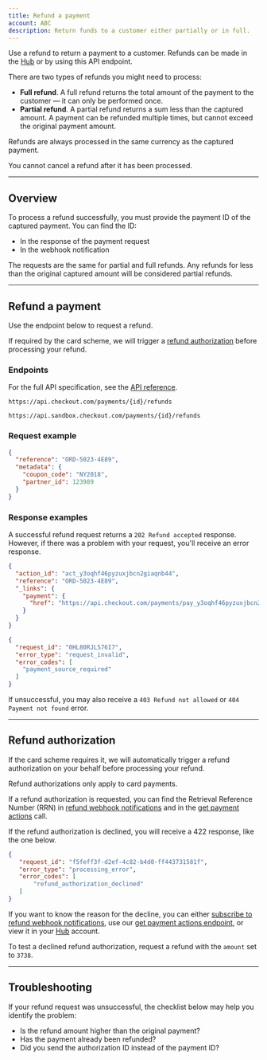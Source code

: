 ```yaml
---
title: Refund a payment
account: ABC
description: Return funds to a customer either partially or in full.
---
```


Use a refund to return a payment to a customer. Refunds can be made in the [Hub](https://hub.checkout.com/v2) or by using this API endpoint.

There are two types of refunds you might need to process:

- **Full refund**. A full refund returns the total amount of the payment to the customer — it can only be performed once.
- **Partial refund**. A partial refund returns a sum less than the captured amount. A payment can be refunded multiple times, but cannot exceed the original payment amount.

<TipBox variant="tip">

Refunds are always processed in the same currency as the captured payment.

</TipBox>
<TipBox variant="note">

You cannot cancel a refund after it has been processed.

</TipBox>

---

## Overview

To process a refund successfully, you must provide the payment ID of the captured payment. You can find the ID:

- In the response of the payment request
- In the webhook notification

The requests are the same for partial and full refunds. Any refunds for less than the original captured amount will be considered partial refunds.

---

## Refund a payment

Use the endpoint below to request a refund.

<TipBox variant="info">

If required by the card scheme, we will trigger a [refund authorization](#Refund_authorization) before processing your refund.

</TipBox>

### Endpoints

For the full API specification, see the [API reference](https://api-reference.checkout.com/).

<tabs>
<tab title="Live">
<LineCodeWrapper type="post">

`https://api.checkout.com/payments/{id}/refunds`

</LineCodeWrapper>
</tab>
<tab title="Sandbox">
<LineCodeWrapper type="post">

`https://api.sandbox.checkout.com/payments/{id}/refunds`

</LineCodeWrapper>
</tab>
</tabs>

### Request example

```json
{
  "reference": "ORD-5023-4E89",
  "metadata": {
    "coupon_code": "NY2018",
    "partner_id": 123989
  }
}
```

### Response examples

A successful refund request returns a `202 Refund accepted` response. However, if there was a problem with your request, you'll receive an error response.

<tabs>
<tab title="202 Refund accepted">

```json withBorder=false
{
  "action_id": "act_y3oqhf46pyzuxjbcn2giaqnb44",
  "reference": "ORD-5023-4E89",
  "_links": {
    "payment": {
      "href": "https://api.checkout.com/payments/pay_y3oqhf46pyzuxjbcn2giaqnb44"
    }
  }
}
```

</tab>
<tab title="422 Invalid data was sent">

```json withBorder=false
{
  "request_id": "0HL80RJLS76I7",
  "error_type": "request_invalid",
  "error_codes": [
    "payment_source_required"
  ]
}
```

</tab>
</tabs>

<TipBox variant="info">

If unsuccessful, you may also receive a `403 Refund not allowed` or `404 Payment not found` error.

</TipBox>

---

## Refund authorization

If the card scheme requires it, we will automatically trigger a refund authorization on your behalf before processing your refund.

<TipBox variant="info">

Refund authorizations only apply to card payments.

</TipBox>

<TipBox variant="tip">

If a refund authorization is requested, you can find the Retrieval Reference Number (RRN) in [refund webhook notifications](/reporting-and-insights/webhooks) and in the [get payment actions](/payments/manage-payments) call.

</TipBox>

If the refund authorization is declined, you will receive a 422 response, like the one below.

```json
{
   "request_id": "f5feff3f-d2ef-4c82-b4d0-ff443731581f",
   "error_type": "processing_error",
   "error_codes": [
       "refund_authorization_declined"
   ]
}
```

If you want to know the reason for the decline, you can either [subscribe to refund webhook notifications](/reporting-and-insights/webhooks), use our [get payment actions endpoint](/payments/manage-payments/get-payment-actions), or view it in your [Hub](/the-hub/manage-hub-payments) account.

<TipBox variant="tip" title="Testing">

To test a declined refund authorization, request a refund with the `amount` set to `3738`.

</TipBox>

---

## Troubleshooting

If your refund request was unsuccessful, the checklist below may help you identify the problem:

- Is the refund amount higher than the original payment?
- Has the payment already been refunded?
- Did you send the authorization ID instead of the payment ID?
